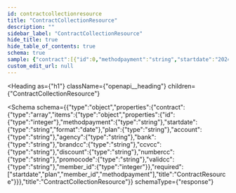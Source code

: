```yaml
---
id: contractcollectionresource
title: "ContractCollectionResource"
description: ""
sidebar_label: "ContractCollectionResource"
hide_title: true
hide_table_of_contents: true
schema: true
sample: {"contract":[{"id":0,"methodpayment":"string","startdate":"2024-07-29","plan":"string","account":"string","agency":"string","bank":"string","brandcc":"string","ccvcc":"string","discount":"string","numbercc":"string","promocode":"string","validcc":"string","member_id":0}]}
custom_edit_url: null
---
```



<Heading
  as={"h1"}
  className={"openapi__heading"}
  children={"ContractCollectionResource"}
>
</Heading>





<Schema
  schema={{"type":"object","properties":{"contract":{"type":"array","items":{"type":"object","properties":{"id":{"type":"integer"},"methodpayment":{"type":"string"},"startdate":{"type":"string","format":"date"},"plan":{"type":"string"},"account":{"type":"string"},"agency":{"type":"string"},"bank":{"type":"string"},"brandcc":{"type":"string"},"ccvcc":{"type":"string"},"discount":{"type":"string"},"numbercc":{"type":"string"},"promocode":{"type":"string"},"validcc":{"type":"string"},"member_id":{"type":"integer"}},"required":["startdate","plan","member_id","methodpayment"],"title":"ContractResource"}}},"title":"ContractCollectionResource"}}
  schemaType={"response"}
>
  
</Schema>
            